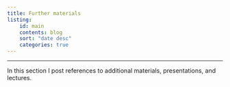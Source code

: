 ```yaml
---
title: Further materials
listing:
    id: main
    contents: blog
    sort: "date desc"
    categories: true
---
```


----

In this section I post references to additional materials, presentations, and lectures. 